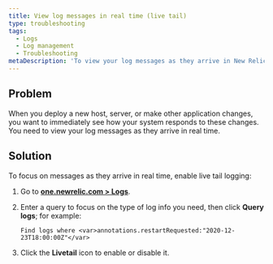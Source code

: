```yaml
---
title: View log messages in real time (live tail)
type: troubleshooting
tags:
  - Logs
  - Log management
  - Troubleshooting
metaDescription: 'To view your log messages as they arrive in New Relic One in real time, click the enable live tail logging icon.'
---
```


## Problem

When you deploy a new host, server, or make other application changes, you want to immediately see how your system responds to these changes. You need to view your log messages as they arrive in real time.

## Solution

To focus on messages as they arrive in real time, enable live tail logging:

1. Go to **[one.newrelic.com > Logs](https://one.newrelic.com)**.
2. Enter a query to focus on the type of log info you need, then click **Query logs**; for example:

   ```
   Find logs where <var>annotations.restartRequested:"2020-12-23T18:00:00Z"</var>
   ```
3. Click the **Livetail** icon to enable <Icon name='fe-play-circle' /> or disable <Icon name='fe-pause-circle' /> it.
